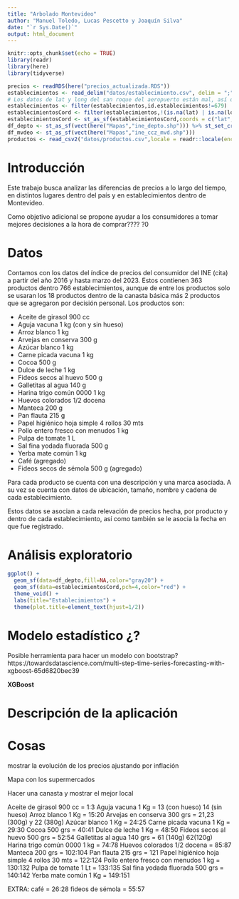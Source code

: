 ```yaml
---
title: "Arbolado Montevideo"
author: "Manuel Toledo, Lucas Pescetto y Joaquín Silva"
date: "`r Sys.Date()`"
output: html_document
---
```


```r
knitr::opts_chunk$set(echo = TRUE)
library(readr)
library(here)
library(tidyverse)
```

```r
precios <- readRDS(here("precios_actualizada.RDS"))
establecimientos <- read_delim("datos/establecimiento.csv", delim = ";",locale = readr::locale(encoding = "latin1"))
# Los datos de lat y long del san roque del aeropuerto están mal, así que hay que cambiarlos
establecimientos <- filter(establecimientos,id.establecimientos!=679) |> mutate(lat=as.numeric(sub(',','.',lat,fixed=T)),long=as.numeric(sub(',','.',long,fixed=T)))
establecimientosCord <- filter(establecimientos,!(is.na(lat) | is.na(long))) %>% filter((long<(-30) & long>(-35)))
establecimientosCord <- st_as_sf(establecimientosCord,coords = c("lat", "long")) %>% st_set_crs(4326)
df_depto <- st_as_sf(vect(here("Mapas","ine_depto.shp"))) %>% st_set_crs(5382) %>%  st_transform(4326)
df_mvdeo <- st_as_sf(vect(here("Mapas","ine_ccz_mvd.shp")))
productos <- read_csv2("datos/productos.csv",locale = readr::locale(encoding = "latin1"))
```

# Introducción

Este trabajo busca analizar las diferencias de precios a lo largo del tiempo, en distintos lugares dentro del país y en establecimientos dentro de Montevideo.

Como objetivo adicional se propone ayudar a los consumidores a tomar mejores decisiones a la hora de comprar???? ?0

# Datos

Contamos con los datos del índice de precios del consumidor del INE (cita) a partir del año 2016 y hasta marzo del 2023. Estos contienen 363 productos dentro 766 establecimientos, aunque de entre los productos solo se usaran los 18 productos dentro de la canasta básica más 2 productos que se agregaron por decisión personal. Los productos son:

- Aceite de girasol 900 cc
- Aguja vacuna 1 kg (con y sin hueso)
- Arroz blanco 1 kg
- Arvejas en conserva 300 g
- Azúcar blanco 1 kg
- Carne picada vacuna 1 kg
- Cocoa 500 g
- Dulce de leche 1 kg
- Fideos secos al huevo 500 g
- Galletitas al agua 140 g
- Harina trigo común 0000  1 kg
- Huevos colorados 1/2 docena
- Manteca 200 g
- Pan flauta 215 g
- Papel higiénico hoja simple 4 rollos 30 mts
- Pollo entero fresco con menudos 1 kg
- Pulpa de tomate 1 L
- Sal fina yodada fluorada 500 g
- Yerba mate común 1 kg
- Café (agregado)
- Fideos secos de sémola 500 g (agregado)

Para cada producto se cuenta con una descripción y una marca asociada. A su vez se cuenta con datos de ubicación, tamaño, nombre y cadena de cada establecimiento.

Estos datos se asocian a cada relevación de precios hecha, por producto y dentro de cada establecimiento, así como también se le asocia la fecha en que fue registrado.

# Análisis exploratorio



```r
ggplot() + 
  geom_sf(data=df_depto,fill=NA,color="gray20") +
  geom_sf(data=establecimientosCord,pch=4,color="red") +
  theme_void() +
  labs(title="Establecimientos") +
  theme(plot.title=element_text(hjust=1/2))
```


# Modelo estadístico ¿?

Posible herramienta para hacer un modelo con bootstrap? https://towardsdatascience.com/multi-step-time-series-forecasting-with-xgboost-65d6820bec39

**XGBoost**

# Descripción de la aplicación



# Cosas


mostrar la evolución de los precios ajustando por inflación

Mapa con los supermercados

Hacer una canasta y mostrar el mejor local





Aceite de girasol 900 cc = 1:3
Aguja vacuna 1 Kg	= 13 (con hueso) 14 (sin hueso)
Arroz blanco 1 Kg	= 15:20
Arvejas en conserva 300 grs = 21,23 (300g) y 22 (380g)
Azúcar blanco 1 Kg	= 24:25
Carne picada vacuna 1 Kg	= 29:30
Cocoa 500 grs	= 40:41
Dulce de leche 1 Kg	= 48:50
Fideos secos al huevo 500 grs	= 52:54
Galletitas al agua 140 grs	= 61 (140g) 62(120g)
Harina trigo común 0000  1 kg	= 74:78
Huevos colorados 1/2 docena	= 85:87
Manteca 200 grs	= 102:104
Pan flauta 215 grs	= 121
Papel higiénico hoja simple 4 rollos 30 mts	= 122:124
Pollo entero fresco con menudos 1 kg	= 130:132
Pulpa de tomate 1 Lt	= 133:135
Sal fina yodada fluorada 500 grs	= 140:142
Yerba mate común 1 Kg	= 149:151

EXTRA:
café = 26:28
fideos de sémola = 55:57

